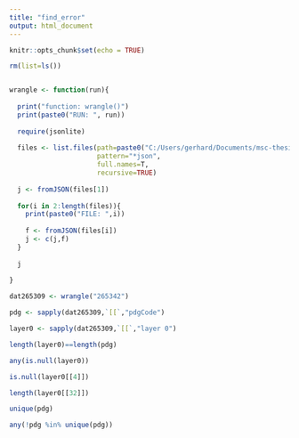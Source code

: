 ---
title: "find_error"
output: html_document
---

```{r setup, include=FALSE}
knitr::opts_chunk$set(echo = TRUE)
```


```{r}
rm(list=ls())


wrangle <- function(run){
  
  print("function: wrangle()")
  print(paste0("RUN: ", run))
  
  require(jsonlite)
  
  files <- list.files(path=paste0("C:/Users/gerhard/Documents/msc-thesis-data-master/msc-thesis-data-master/processed/000",run),
                      pattern="*json",
                      full.names=T,
                      recursive=TRUE)
  
  j <- fromJSON(files[1])
  
  for(i in 2:length(files)){
    print(paste0("FILE: ",i))
    
    f <- fromJSON(files[i])
    j <- c(j,f)
  }
  
  j
  
}

dat265309 <- wrangle("265342")

pdg <- sapply(dat265309,`[[`,"pdgCode")

layer0 <- sapply(dat265309,`[[`,"layer 0")

length(layer0)==length(pdg)

any(is.null(layer0))

is.null(layer0[[4]])

length(layer0[[32]])

unique(pdg)

any(!pdg %in% unique(pdg))

```


